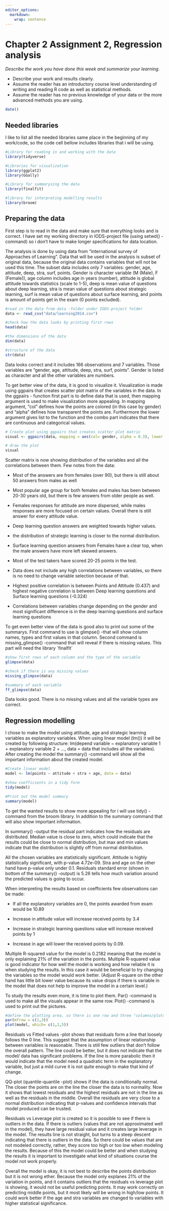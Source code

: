 ```yaml
---
editor_options: 
  markdown: 
    wrap: sentence
---
```


# Chapter 2 Assignment 2, Regression analysis

*Describe the work you have done this week and summarize your learning.*

-   Describe your work and results clearly.
-   Assume the reader has an introductory course level understanding of writing and reading R code as well as statistical methods.
-   Assume the reader has no previous knowledge of your data or the more advanced methods you are using.

```r
date()
```

## Needed libraries

I like to list all the needed libraries same place in the beginning of my work/code, so the code cell bellow includes libraries that i will be using.

```r

#Library for reading in and working with the data
library(tidyverse)

#Libraries for visualization
library(ggplot2)
library(GGally)

#Library for summarysing the data
library(finalfit)

#library for interpreting modelling results
library(broom)
```

## Preparing the data

First step is to read in the data and make sure that everything looks and is correct.
I have set my working directory in IODS-project file (using setwd() -command) so i don't have to make longer specifications for data location.

The analysis is done by using data from "international survey of Approaches of Learning".
Data that will be used in the analysis is subset of original data, because the original data contains variables that will not be used this time.
The subset data includes only 7 variables: gender, age, attitude, deep, stra, surf, points.
Gender is character variable (M (Male), F (Female)), age column includes age in years (number), attitude is global attitude towards statistics (scale to 1-5), deep is mean value of questions about deep learning, stra is mean value of questions about strategic learning, surf is mean value of questions about surface learning, and points is amount of points get in the exam (0 points excluded).

```r
#read in the data from data -folder under IODS-project folder
data <- read_csv("data/learning2014.csv")

#check how the data looks by printing first rows
head(data)

#the dimensions of the data
dim(data) 

#structure of the data
str(data)

```

Data looks correct and it includes 166 observations and 7 variables.
Those variables are "gender, age, attitude, deep, stra, surf, points".
Gender is listed as character and all the other variables are numbers.

To get better view of the data, it is good to visualize it.
Visualization is made using ggpairs that creates scatter plot matrix of the variables in the data.
In the ggpairs - function first part is to define data that is used, then mapping argument is used to make visualization more appealing.
In mapping argument, "col" defines how the points are colored (in this case by gender) and "alpha" defines how transparent the points are.
Furthermore the lower argument gives list to the function and the combo part indicates that there are continuous and categorical values.

```r

# Create plot using ggpairs that creates scatter plot matrix
visual <- ggpairs(data, mapping = aes(col= gender, alpha = 0.3), lower = list(combo = wrap("facethist", bins = 20)))

# draw the plot
visual

```

Scatter matrix is now showing distribution of the variables and all the correlations between them.
Few notes from the data:

-   Most of the answers are from females (over 90), but there is still about 50 answers from males as well

-   Most popular age group for both females and males has been between 20-30 years old, but there is few answers from older people as well.

-   Females responses for attitude are more dispersed, while males responses are more focused on certain values.
    Overall there is still answer for every attitude value.

-   Deep learning question answers are weighted towards higher values.

-   the distribution of strategic learning is closer to the normal distribution.

-   Surface learning question answers from Females have a clear top, when the male answers have more left skewed answers.

-   Most of the test takers have scored 20-25 points in the test.

-   Data does not include any high correlations between variables, so there is no need to change variable selection because of that.

-   Highest positive correlation is between Points and Attitude (0.437) and highest negative correlation is between Deep learning questions and Surface learning questions (-0.324)

-   Correlations between variables change depending on the gender and most significant difference is in the deep learning questions and surface learning questions

To get even better view of the data is good also to print out some of the summarys.
First command to use is glimpse() -that will show column names, types and first values in that column.
Second command is missing_glimpse() -command that will reveal if there is missing values.
This part will need the library ´finalfit´

```r

#show first rows of each column and the type of the variable
glimpse(data)

#check if there is any missing values
missing_glimpse(data)

#summary of each variable
ff_glimpse(data)

```

Data looks good.
There is no missing values and all the variable types are correct.

## Regression modelling

I chose to make the model using attitude, age and strategic learning variables as explanatory variables.
When using linear model (lm()) it will be created by following structure: lm(depend variable \~ explanatory variable 1 + explanatory variable 2 + ..., data = data that includes all the variables).
After creating the model the summary() -command will show all the important information about the created model.

```r

#Create linear model
model <- lm(points ~ attitude + stra + age, data = data)

#show coefficients in a tidy form
tidy(model)

#Print out the model summary
summary(model)

```

To get the wanted results to show more appealing for i will use tidy() -command from the broom library.
In addition to the summary command that will also show important information.

In summary() -output the residual part indicates how the residuals are distributed.
Median value is close to zero, which could indicate that the results could be close to normal distribution, but max and min values indicate that the distribution is slightly off from normal distribution.

All the chosen variables are statistically significant.
Attitude is highly statistically significant, with p-value 4.72e-09.
Stra and age on the other hand have p-value only under 0.1.
Residuals standard error (shown in bottom of the summary() -output) is 5.26 tells how much variation around the predicted values is going to occur.

When interpreting the results based on coefficients few observations can be made:

-   If all the explanatory variables are 0, the points awarded from exam would be 10.89

-   Increase in attitude value will increase received points by 3.4

-   Increase in strategic learning questions value will increase received points by 1

-   Increase in age will lower the received points by 0.09.

Multiple R-squared value for the model is 0.2182 meaning that the model is only explaining 21% of the variation in the points.
Multiple R-squared value is good indicator for how well the model is working and how reliable it is when studying the results.
In this case it would be beneficial to try changing the variables so the model would work better.
(Adjust R-square on the other hand has little bit lower value because its value drops if there is variable in the model that does not help to improve the model in a certain level.)

To study the results even more, it is time to plot them.
Par() -command is used to make all the visuals appear in the same row.
Plot() -command is used to print out the pictures.

```r

#define the plotting area, so there is one row and three "columns/plots" in that row. After that use the plot command to plot wanded plots defined by which attribute. 
par(mfrow = c(1,3))
plot(model, which= c(1,2,5))

```

Residuals vs Fitted values -plot shows that residuals form a line that loosely follows the 0 line.
This suggest that the assumption of linear relationship between variables is reasonable.
There is still few outliers that don't follow the overall pattern.
The line could be better, but it does not indicate that the model/ data has significant problems.
If the line is more parabolic then it would indicate that the model need a quadratic term in the explanatory variable, but just a mild curve it is not quite enough to make that kind of change.

QQ-plot (quantile-quantile -plot) shows if the data is conditionally normal.
The closer the points are on the line the closer the data is to normality.
Now it shows that lowest residuals and the highest residuals are not in the line as well as the residuals in the middle.
Overall the residuals are very close to a normal distribution indicating that p-values and confidence intervals that model produced can be trusted.

Residuals vs Leverage plot is created so it is possible to see if there is outliers in the data.
If there is outliers (values that are not approximated well in the model), they have large residual value and it creates large leverage in the model.
The results line is not straight, but turns to a steep descent indicating that there is outliers in the data.
So there could be values that are not modeled correctly, rather, they score too high or too low when modeling the results.
Because of this the model could be better and when studying the results it is important to investigate what kind of situations course the model not work properly.

Overall the model is okay, it is not best to describe the points distribution but it is not wrong ether. Because the model only explanes 21% of the variation in points, and it contains outliers that the residuals vs leverage plot is showing, it would not be useful predicting points. It may work correctly on predicting middle points, but it most likely will be wrong in high/low points. It could work better if the age and stra variables are changed to variables with higher statistical significance. 
